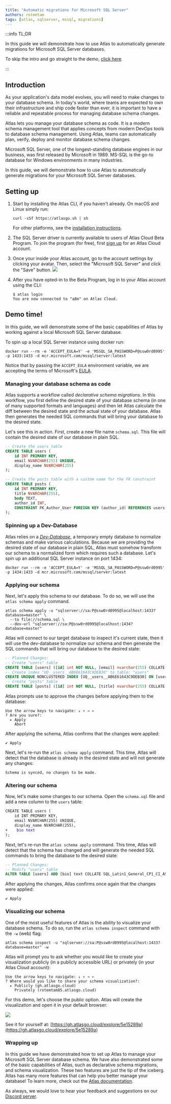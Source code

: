 ```yaml
---
title: "Automatic migrations for Microsoft SQL Server"
authors: rotemtam
tags: [atlas, sqlserver, mssql, migrations]
---
```


:::info TL;DR

In this guide we will demonstrate how to use Atlas to automatically generate migrations
for Microsoft SQL Server databases.

To skip the intro and go straight to the demo, [click here](#demo-time).

:::

## Introduction

As your application's data model evolves, you will need to make changes to your database schema.
In today's world, where teams are expected to own their infrastructure and ship code faster than ever,
it is important to have a reliable and repeatable process for managing database schema changes.

Atlas lets you manage your database schema as code. It is a modern schema management tool that applies
concepts from modern DevOps tools to database schema management. Using Atlas, teams can automatically
plan, verify, deploy and monitor database schema changes.

Microsoft SQL Server, one of the longest-standing database engines in our business, was
first released by Microsoft in 1989. MS-SQL is the go-to database for Windows environments in many industries.

In this guide, we will demonstrate how to use Atlas to automatically generate migrations for your
Microsoft SQL Server databases.

## Setting up

1. Start by installing the Atlas CLI, if you haven't already. On macOS and Linux simply run:

    ```shell
    curl -sSf https://atlasgo.sh | sh
    ```

    For other platforms, see the [installation instructions](https://atlasgo.io/getting-started#installation).

2. The SQL Server driver is currently available to users of Atlas Cloud Beta Program. To join the program (for free),
   first [sign up](https://auth.atlasgo.cloud/signup) for an Atlas Cloud account.

3. Once your inside your Atlas account, go to the account settings by clicking your avatar. Then, select the  "Microsoft SQL Server" and click the "Save"
   button.
   ![](https://atlasgo.io/uploads/cloud/beta-driver.png)

4. After you have opted-in to the Beta Program, log in to your Atlas account using the CLI:

    ```shell
    $ atlas login
    You are now connected to "a8m" on Atlas Cloud.
    ```

## Demo time!

In this guide, we will demonstrate some of the basic capabilities of Atlas by working against a
local Microsoft SQL Server database.

To spin up a local SQL Server instance using docker run:

```
docker run --rm -e 'ACCEPT_EULA=Y' -e 'MSSQL_SA_PASSWORD=P@ssw0rd0995' -p 1433:1433 -d mcr.microsoft.com/mssql/server:latest
```

Notice that by passing the `ACCEPT_EULA` environment variable, we are accepting the terms of Microsoft's
[EULA](https://go.microsoft.com/fwlink/?linkid=857698).

### Managing your database schema as code

Atlas supports a workflow called _declarative schema migrations_. In this workflow, you first define
the desired state of your database schema (in one of many supported formats and languages) and then
let Atlas calculate the diff between the desired state and the actual state of your database. Atlas
then generates the needed SQL commands that will bring your database to the desired state.

Let's see this in action. First, create a new file name `schema.sql`. This file will contain the desired
state of our database in plain SQL.

```sql title="schema.sql"
-- Create the users table
CREATE TABLE users (
    id INT PRIMARY KEY,
    email NVARCHAR(255) UNIQUE,
    display_name NVARCHAR(255)
);

-- Create the posts table with a custom name for the FK constraint
CREATE TABLE posts (
    id INT PRIMARY KEY,
    title NVARCHAR(255),
    body TEXT,
    author_id INT,
    CONSTRAINT FK_Author_User FOREIGN KEY (author_id) REFERENCES users(id)
);
```

### Spinning up a Dev-Database

Atlas relies on a [_Dev-Database_](/concepts/dev-database), a temporary empty database to normalize schemas and make various
calculations.  Because we are providing the desired state of our database in plain SQL, Atlas must somehow transform
our schema to a normalized form which requires such a database. Let's spin up an additional SQL Server instance
on port 1434:

```
docker run --rm -e 'ACCEPT_EULA=Y' -e 'MSSQL_SA_PASSWORD=P@ssw0rd0995' -p 1434:1433 -d mcr.microsoft.com/mssql/server:latest
```

### Applying our schema

Next, let's apply this schema to our database. To do so, we will use the `atlas schema apply` command.

```shell
atlas schema apply -u "sqlserver://sa:P@ssw0rd0995@localhost:1433?database=master" \
  --to file://schema.sql \
  --dev-url "sqlserver://sa:P@ssw0rd0995@localhost:1434?database=master"
```
Atlas will connect to our target database to inspect it's current state, then it will use the dev-database to
normalize our schema and then generate the SQL commands that will bring our database to the desired state:
```sql
-- Planned Changes:
-- Create "users" table
CREATE TABLE [users] ([id] int NOT NULL, [email] nvarchar(255) COLLATE SQL_Latin1_General_CP1_CI_AS NULL, [display_name] nvarchar(255) COLLATE SQL_Latin1_General_CP1_CI_AS NULL, CONSTRAINT [PK_users] PRIMARY KEY CLUSTERED ([id] ASC));
-- Create index "UQ__users__AB6E61643C9DEB30" to table: "users"
CREATE UNIQUE NONCLUSTERED INDEX [UQ__users__AB6E61643C9DEB30] ON [users] ([email] ASC);
-- Create "posts" table
CREATE TABLE [posts] ([id] int NOT NULL, [title] nvarchar(255) COLLATE SQL_Latin1_General_CP1_CI_AS NULL, [body] text COLLATE SQL_Latin1_General_CP1_CI_AS NULL, [author_id] int NULL, CONSTRAINT [PK_posts] PRIMARY KEY CLUSTERED ([id] ASC), CONSTRAINT [post_author_fk] FOREIGN KEY ([author_id]) REFERENCES [users] ([id]) ON UPDATE NO ACTION ON DELETE NO ACTION);
```
Atlas prompts use to approve the changes before applying them to the database:
```
Use the arrow keys to navigate: ↓ ↑ → ←
? Are you sure?:
  ▸ Apply
    Abort
```
After applying the schema, Atlas confirms that the changes were applied:
```
✔ Apply
```

Next, let's re-run the `atlas schema apply` command. This time, Atlas will detect that the database is
already in the desired state and will not generate any changes:
```
Schema is synced, no changes to be made.
```

### Altering our schema

Now, let's make some changes to our schema. Open the `schema.sql` file and add a new column to the `users` table:

```diff title="schema.sql"
CREATE TABLE users (
    id INT PRIMARY KEY,
    email NVARCHAR(255) UNIQUE,
    display_name NVARCHAR(255),
+    bio text
);
```

Next, let's re-run the `atlas schema apply` command. This time, Atlas will detect that the schema has changed
and will generate the needed SQL commands to bring the database to the desired state:

```sql
-- Planned Changes:
-- Modify "users" table
ALTER TABLE [users] ADD [bio] text COLLATE SQL_Latin1_General_CP1_CI_AS NULL;
```

After applying the changes, Atlas confirms once again that the changes were applied:

```
✔ Apply
```

### Visualizing our schema

One of the most useful features of Atlas is the ability to visualize your database schema. To do so, run the
`atlas schema inspect` command with the `-w` (web) flag:

```shell
atlas schema inspect -u "sqlserver://sa:P@ssw0rd0995@localhost:1433?database=master" -w
```

Atlas will prompt you to ask whether you would like to create your visualization publicly (in a publicly
accessible URL) or privately (in your Atlas Cloud account):

```
Use the arrow keys to navigate: ↓ ↑ → ←
? Where would you like to share your schema visualization?:
  ▸ Publicly (gh.atlasgo.cloud)
    Privately (rotemtam85.atlasgo.cloud)
```

For this demo, let's choose the public option. Atlas will create the visualization and open it in your
default browser:

![](https:/atlasgo.io/uploads/blog/sqlserver/mssql-viz.png)

See it for yourself at: [https://gh.atlasgo.cloud/explore/5e15289a](https://gh.atlasgo.cloud/explore/5e15289a)

### Wrapping up

In this guide we have demonstrated how to set up Atlas to manage your Microsoft SQL Server database schema.
We have also demonstrated some of the basic capabilities of Atlas, such as declarative schema migrations, and
schema visualization.  These two features are just the tip of the iceberg. Atlas has many more features that
can help you better manage your database! To learn more, check out the [Atlas documentation](https://atlasgo.io/getting-started).

As always, we would love to hear your feedback and suggestions on our [Discord server](https://discord.gg/zZ6sWVg6NT).
